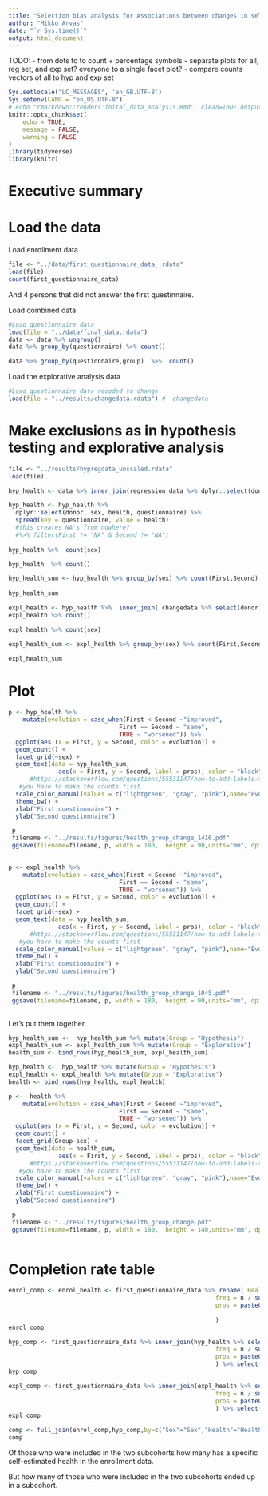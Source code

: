 ```yaml
---
title: "Selection bias analysis for Associations between changes in self-rated health, lifestyle and iron levels in Finnish blood donors"
author: "Mikko Arvas"
date: "`r Sys.time()`"
output: html_document
---
```


TODO:
- from dots to to count + percentage symbols
- separate plots for all, reg set, and exp set? everyone to a single facet plot?
- compare counts vectors of all to hyp and exp set

```r
Sys.setlocale("LC_MESSAGES", 'en_GB.UTF-8')
Sys.setenv(LANG = "en_US.UTF-8")
# echo "rmarkdown::render('inital_data_analysis.Rmd', clean=TRUE,output_format='html_document',output_file='../results/selection_bias_analysis.html')" | R --slave
knitr::opts_chunk$set(
	echo = TRUE,
	message = FALSE,
	warning = FALSE
)
library(tidyverse)
library(knitr)
```



# Executive summary



# Load the data

Load enrollment data
```r
file <- "../data/first_questionnaire_data_.rdata"
load(file)
count(first_questionnaire_data)
```

And 4 persons that did not answer the first questinnaire. 

Load combined data

```r
#Load questionnaire data
load(file = "../data/final_data.rdata") 
data <- data %>% ungroup()
data %>% group_by(questionnaire) %>% count()

```

```r
data %>% group_by(questionnaire,group)  %>%  count()
```

Load the explorative analysis data

```r
#Load questionnaire data recoded to change
load(file = "../results/changedata.rdata") #  changedata 


```


# Make exclusions as in hypothesis testing and explorative analysis

```r

file <- "../results/hypregdata_unscaled.rdata"
load(file)

hyp_health <- data %>% inner_join(regression_data %>% dplyr::select(donor))

hyp_health <- hyp_health %>%
  dplyr::select(donor, sex, health, questionnaire) %>% 
  spread(key = questionnaire, value = health) 
  #this creates NA's from nowhere?
  #%>% filter(First != "NA" & Second != "NA") 
  
hyp_health %>%  count(sex)
```


```r
hyp_health  %>% count()
```

```r

hyp_health_sum <- hyp_health %>% group_by(sex) %>% count(First,Second) %>%  mutate(pros = paste0(round(n / sum(n) *100,0), " %"),
                                                                                     freq = n / sum(n))
hyp_health_sum
```


```r
expl_health <- hyp_health %>%  inner_join( changedata %>% select(donor))
expl_health %>% count()
```

```r
expl_health %>% count(sex)
```

```r

expl_health_sum <- expl_health %>% group_by(sex) %>% count(First,Second) %>%  mutate(pros = paste0(round(n / sum(n) *100,0), " %"),
                                                                                     freq = n / sum(n))
expl_health_sum

```

# Plot

```r
p <- hyp_health %>% 
    mutate(evolution = case_when(First < Second ~"improved",
                               First == Second ~ "same",
                               TRUE ~ "worsened")) %>% 
  ggplot(aes (x = First, y = Second, color = evolution)) +
  geom_count() +
  facet_grid(~sex) +
  geom_text(data = hyp_health_sum, 
              aes(x = First, y = Second, label = pros), color = "black") +
      #https://stackoverflow.com/questions/55531147/how-to-add-labels-to-facet-wraped-geom-count-plot
   #you have to make the counts first
  scale_color_manual(values = c("lightgreen", "gray", "pink"),name="Evolution") +
  theme_bw() +
  xlab("First questionnaire") +
  ylab("Second questionnaire")

 p
 filename <- "../results/figures/health_group_change_1416.pdf"
 ggsave(filename=filename, p, width = 180,  height = 90,units="mm", dpi=600, scale=1.0)
 
```


```r
p <- expl_health %>% 
    mutate(evolution = case_when(First < Second ~"improved",
                               First == Second ~ "same",
                               TRUE ~ "worsened")) %>% 
  ggplot(aes (x = First, y = Second, color = evolution)) +
  geom_count() +
  facet_grid(~sex) +
  geom_text(data = hyp_health_sum, 
              aes(x = First, y = Second, label = pros), color = "black") +
      #https://stackoverflow.com/questions/55531147/how-to-add-labels-to-facet-wraped-geom-count-plot
   #you have to make the counts first
  scale_color_manual(values = c("lightgreen", "gray", "pink"),name="Evolution") +
  theme_bw() +
  xlab("First questionnaire") +
  ylab("Second questionnaire")

 p
 filename <- "../results/figures/health_group_change_1045.pdf"
 ggsave(filename=filename, p, width = 180,  height = 90,units="mm", dpi=600, scale=1.0)
 
```

Let's put them together
```r
hyp_health_sum <-  hyp_health_sum %>% mutate(Group = "Hypothesis")
expl_health_sum <- expl_health_sum %>% mutate(Group = "Explorative")
health_sum <- bind_rows(hyp_health_sum, expl_health_sum)

hyp_health <-  hyp_health %>% mutate(Group = "Hypothesis")
expl_health <- expl_health %>% mutate(Group = "Explorative")
health <- bind_rows(hyp_health, expl_health)


```

```r
p <-  health %>%
    mutate(evolution = case_when(First < Second ~"improved",
                               First == Second ~ "same",
                               TRUE ~ "worsened")) %>% 
  ggplot(aes (x = First, y = Second, color = evolution)) +
  geom_count() +
  facet_grid(Group~sex) +
  geom_text(data = health_sum, 
              aes(x = First, y = Second, label = pros), color = "black") +
      #https://stackoverflow.com/questions/55531147/how-to-add-labels-to-facet-wraped-geom-count-plot
   #you have to make the counts first
  scale_color_manual(values = c("lightgreen", "gray", "pink"),name="Evolution") +
  theme_bw() +
  xlab("First questionnaire") +
  ylab("Second questionnaire")

 p
 filename <- "../results/figures/health_group_change.pdf"
 ggsave(filename=filename, p, width = 180,  height = 140,units="mm", dpi=600, scale=1.0)
 
```




# Completion rate table
```r
enrol_comp <- enrol_health <- first_questionnaire_data %>% rename( Health = QR17, Sex=sex)%>%  group_by(Sex,Health) %>%  summarise(n = n()) %>% mutate(
                                                          freq = n / sum(n),
                                                          pros = paste0(round(n / sum(n) *100,0), " %")
                                                          
                                                          )
enrol_comp  
```

```r
hyp_comp <- first_questionnaire_data %>% inner_join(hyp_health %>% select(donor),by = c("donor"="donor")) %>% rename( Health = QR17, Sex=sex)%>%  group_by(Sex,Health) %>%  summarise(n = n()) %>% mutate(
                                                          freq = n / sum(n),
                                                          pros = paste0(round(n / sum(n) *100,0), " %")
                                                          ) %>% select(Health, pros) %>% rename(Hyp_comp = pros)
hyp_comp
```

```r
expl_comp <- first_questionnaire_data %>% inner_join(expl_health %>% select(donor),by = c("donor"="donor")) %>% rename( Health = QR17, Sex=sex)%>%  group_by(Sex,Health) %>%  summarise(n = n()) %>% mutate(
                                                          freq = n / sum(n),
                                                          pros = paste0(round(n / sum(n) *100,0), " %")
                                                          ) %>% select(Health,pros) %>% rename(Exp_comp = pros)
expl_comp
```

```r
comp <- full_join(enrol_comp,hyp_comp,by=c("Sex"="Sex","Health"="Health")) %>% full_join(expl_comp,by=c("Sex"="Sex","Health"="Health")) %>% select(-freq)
comp
```

Of those who were included in the two subcohorts how many has a specific self-estimated health in the enrollment data.

But how many of those who were included in the two subcohorts ended up in a subcohort.



